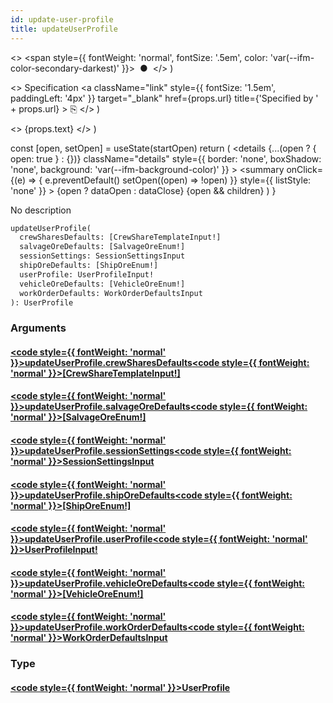 ```yaml
---
id: update-user-profile
title: updateUserProfile
---
```


  <>
    <span style={{ fontWeight: 'normal', fontSize: '.5em', color: 'var(--ifm-color-secondary-darkest)' }}>
      &nbsp;●&nbsp;
    </span>
  </>
)

  <>
    Specification
    <a
      className="link"
      style={{ fontSize: '1.5em', paddingLeft: '4px' }}
      target="_blank"
      href={props.url}
      title={'Specified by ' + props.url}
    >
      ⎘
    </a>
  </>
)

  <>
    <span className={props.class}>{props.text}</span>
  </>
)


  const [open, setOpen] = useState(startOpen)
  return (
    <details
      {...(open ? { open: true } : {})}
      className="details"
      style={{ border: 'none', boxShadow: 'none', background: 'var(--ifm-background-color)' }}
    >
      <summary
        onClick={(e) => {
          e.preventDefault()
          setOpen((open) => !open)
        }}
        style={{ listStyle: 'none' }}
      >
        {open ? dataOpen : dataClose}
      </summary>
      {open && children}
    </details>
  )
}

No description

```graphql
updateUserProfile(
  crewSharesDefaults: [CrewShareTemplateInput!]
  salvageOreDefaults: [SalvageOreEnum!]
  sessionSettings: SessionSettingsInput
  shipOreDefaults: [ShipOreEnum!]
  userProfile: UserProfileInput!
  vehicleOreDefaults: [VehicleOreEnum!]
  workOrderDefaults: WorkOrderDefaultsInput
): UserProfile
```

### Arguments

#### [<code style={{ fontWeight: 'normal' }}>updateUserProfile.<b>crewSharesDefaults</b></code>](#)<Bullet />[<code style={{ fontWeight: 'normal' }}><b>[CrewShareTemplateInput!]</b></code>](/api/types/inputs/crew-share-template-input.mdx) <Badge class="badge badge--secondary " text="list"/> <Badge class="badge badge--secondary " text="input"/>

#### [<code style={{ fontWeight: 'normal' }}>updateUserProfile.<b>salvageOreDefaults</b></code>](#)<Bullet />[<code style={{ fontWeight: 'normal' }}><b>[SalvageOreEnum!]</b></code>](/api/types/enums/salvage-ore-enum.mdx) <Badge class="badge badge--secondary " text="list"/> <Badge class="badge badge--secondary " text="enum"/>

#### [<code style={{ fontWeight: 'normal' }}>updateUserProfile.<b>sessionSettings</b></code>](#)<Bullet />[<code style={{ fontWeight: 'normal' }}><b>SessionSettingsInput</b></code>](/api/types/inputs/session-settings-input.mdx) <Badge class="badge badge--secondary " text="input"/>

#### [<code style={{ fontWeight: 'normal' }}>updateUserProfile.<b>shipOreDefaults</b></code>](#)<Bullet />[<code style={{ fontWeight: 'normal' }}><b>[ShipOreEnum!]</b></code>](/api/types/enums/ship-ore-enum.mdx) <Badge class="badge badge--secondary " text="list"/> <Badge class="badge badge--secondary " text="enum"/>

#### [<code style={{ fontWeight: 'normal' }}>updateUserProfile.<b>userProfile</b></code>](#)<Bullet />[<code style={{ fontWeight: 'normal' }}><b>UserProfileInput!</b></code>](/api/types/inputs/user-profile-input.mdx) <Badge class="badge badge--secondary badge--non_null" text="non-null"/> <Badge class="badge badge--secondary " text="input"/>

#### [<code style={{ fontWeight: 'normal' }}>updateUserProfile.<b>vehicleOreDefaults</b></code>](#)<Bullet />[<code style={{ fontWeight: 'normal' }}><b>[VehicleOreEnum!]</b></code>](/api/types/enums/vehicle-ore-enum.mdx) <Badge class="badge badge--secondary " text="list"/> <Badge class="badge badge--secondary " text="enum"/>

#### [<code style={{ fontWeight: 'normal' }}>updateUserProfile.<b>workOrderDefaults</b></code>](#)<Bullet />[<code style={{ fontWeight: 'normal' }}><b>WorkOrderDefaultsInput</b></code>](/api/types/inputs/work-order-defaults-input.mdx) <Badge class="badge badge--secondary " text="input"/>

### Type

#### [<code style={{ fontWeight: 'normal' }}><b>UserProfile</b></code>](/api/types/objects/user-profile.mdx) <Badge class="badge badge--secondary " text="object"/>
